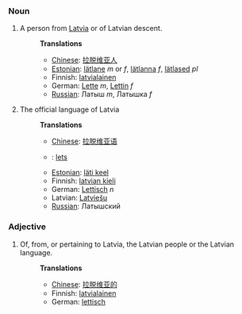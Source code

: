 ===Noun===
#A person from [[Latvia]] or of Latvian descent.
#:'''Translations'''
#:*[[Chinese]]: [[拉脱维亚人]]
#:*[[Estonian]]: [[lätlane]] ''m'' or ''f'', [[lätlanna]] ''f'', [[lätlased]] ''pl''
#:*Finnish: [[latvialainen]]
#:*German: [[Lette]] ''m'', [[Lettin]] ''f''
#:*[[Russian]]: Латыш ''m'', Латышка ''f''
#The official language of Latvia
#:'''Translations'''
#:*[[Chinese]]: [[拉脱维亚语]]
#:*{{msg:nl}}: [[lets]]
#:*[[Estonian]]: [[läti keel]]
#:*Finnish: [[latvian kieli]]
#:*German: [[Lettisch]] ''n''
#:*Latvian: [[Latviešu]]
#:*[[Russian]]: Латышский

===Adjective===
#Of, from, or pertaining to Latvia, the Latvian people or the Latvian language.
#:'''Translations'''
#:*[[Chinese]]: [[拉脱维亚的]]
#:*Finnish: [[latvialainen]]
#:*German: [[lettisch]]